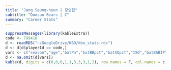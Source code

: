 ```yaml
---
title: "Jang Seung-hyun | 장승현"
subtitle: "Doosan Bears | C"
summary: "Career Stats"
---
```

```r
suppressMessages(library(kableExtra))
code <- 799418
d <- readRDS("~/GoogleDrive/KBO/kbo_stats.rds")
d <- d[d$playerId == code,]
vars <- c("season","age","batPa","batBBpct","batSOpct","ISO","batBABIP","wOBA","wRCplus","batWAR")
d <- na.omit(d[vars])
kable(d, digits = c(0,0,0,1,1,3,3,3,1,2), row.names = F, col.names = c("Season","Age","PA","BB%","SO%","ISO","BABIP","wOBA","wRC+","WAR")) %>% kable_styling(bootstrap_options = c("striped", "hover"), fixed_thead = T)
```
